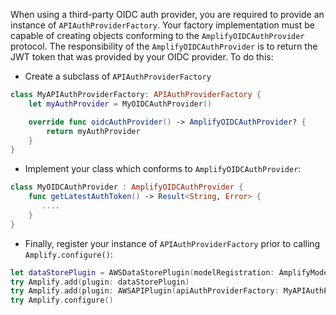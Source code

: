When using a third-party OIDC auth provider, you are required to provide an instance of `APIAuthProviderFactory`. Your factory implementation must be capable of creating objects conforming to the `AmplifyOIDCAuthProvider` protocol. The responsibility of the `AmplifyOIDCAuthProvider` is to return the JWT token that was provided by your OIDC provider. To do this:
* Create a subclass of `APIAuthProviderFactory`
```swift
class MyAPIAuthProviderFactory: APIAuthProviderFactory {
    let myAuthProvider = MyOIDCAuthProvider()

    override func oidcAuthProvider() -> AmplifyOIDCAuthProvider? {
        return myAuthProvider
    }
}
```

* Implement your class which conforms to `AmplifyOIDCAuthProvider`:
```swift
class MyOIDCAuthProvider : AmplifyOIDCAuthProvider {
    func getLatestAuthToken() -> Result<String, Error> {
       ....
    }
}
```
* Finally, register your instance of `APIAuthProviderFactory` prior to calling `Amplify.configure()`:
```swift
let dataStorePlugin = AWSDataStorePlugin(modelRegistration: AmplifyModels())
try Amplify.add(plugin: dataStorePlugin)
try Amplify.add(plugin: AWSAPIPlugin(apiAuthProviderFactory: MyAPIAuthProviderFactory()))
try Amplify.configure()
```
